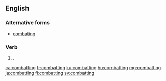 ==English==

===Alternative forms===
* [[combating]]

===Verb===
{{head|en|verb form}}

# {{en-past of|combat}}. {{alternative spelling of|combating|lang=en}}

[[ca:combatting]]
[[fr:combatting]]
[[ku:combatting]]
[[hu:combatting]]
[[mg:combatting]]
[[ja:combatting]]
[[fi:combatting]]
[[sv:combatting]]